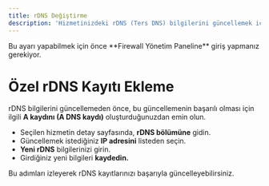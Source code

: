 ```yaml
---
title: rDNS Değiştirme
description: 'Hizmetinizdeki rDNS (Ters DNS) bilgilerini güncellemek için aşağıdaki adımları izleyin.'
---
```


<Card title="Uyarı!" icon="circle-exclamation" href="/firewall/introduction" color="#CC0000">
  Bu ayarı yapabilmek için önce **Firewall Yönetim Paneline** giriş yapmanız gerekiyor.
</Card>

# Özel rDNS Kayıtı Ekleme
<Warning>rDNS bilgilerini güncellemeden önce, bu güncellemenin başarılı olması için ilgili **A kaydını (A DNS kaydı)** oluşturduğunuzdan emin olun.</Warning>

- Seçilen hizmetin detay sayfasında, **rDNS bölümüne** gidin.
- Güncellemek istediğiniz **IP adresini** listeden seçin.
- **Yeni rDNS** bilgilerinizi girin.
- Girdiğiniz yeni bilgileri **kaydedin.**

Bu adımları izleyerek rDNS kayıtlarınızı başarıyla güncelleyebilirsiniz.
